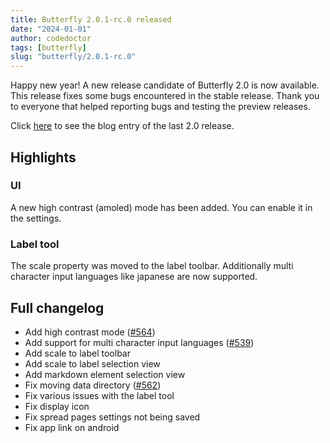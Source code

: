 ```yaml
---
title: Butterfly 2.0.1-rc.0 released
date: "2024-01-01"
author: codedoctor
tags: [butterfly]
slug: "butterfly/2.0.1-rc.0"
---
```


Happy new year!
A new release candidate of Butterfly 2.0 is now available. This release fixes some bugs encountered in the stable release.
Thank you to everyone that helped reporting bugs and testing the preview releases.

Click [here](/butterfly/2.0) to see the blog entry of the last 2.0 release.

## Highlights

### UI

A new high contrast (amoled) mode has been added. You can enable it in the settings.

### Label tool

The scale property was moved to the label toolbar.
Additionally multi character input languages like japanese are now supported.

## Full changelog

* Add high contrast mode ([#564](https://github.com/LinwoodDev/Butterfly/issues/564))
* Add support for multi character input languages ([#539](https://github.com/LinwoodDev/Butterfly/issues/539))
* Add scale to label toolbar
* Add scale to label selection view
* Add markdown element selection view
* Fix moving data directory ([#562](https://github.com/LinwoodDev/Butterfly/issues/562))
* Fix various issues with the label tool
* Fix display icon
* Fix spread pages settings not being saved
* Fix app link on android
